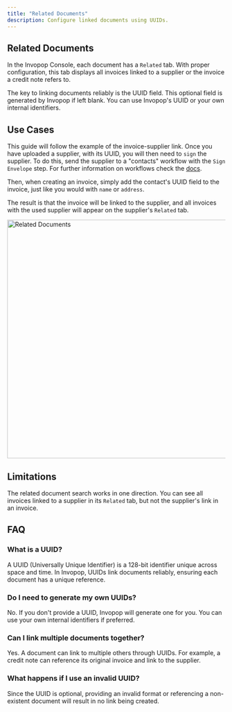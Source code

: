 ```yaml
---
title: "Related Documents"
description: Configure linked documents using UUIDs.
---
```


## Related Documents

In the Invopop Console, each document has a `Related` tab. With proper configuration, this tab displays all invoices linked to a supplier or the invoice a credit note refers to.

The key to linking documents reliably is the UUID field. This optional field is generated by Invopop if left blank. You can use Invopop's UUID or your own internal identifiers.

## Use Cases

This guide will follow the example of the invoice-supplier link. Once you have uploaded a supplier, with its UUID, you will then need to `sign` the supplier. To do this, send the supplier to a "contacts" workflow with the `Sign Envelope` step. For further information on workflows check the [docs]("guides/worflows").

Then, when creating an invoice, simply add the contact's UUID field to the invoice, just like you would with `name` or `address`.

The result is that the invoice will be linked to the supplier, and all invoices with the used supplier will appear on the supplier's `Related` tab.

<Frame>
  <img
    alt="Related Documents"
    src="/guides/images/related-docs.png"
    width="550px"
  />
</Frame>

## Limitations

The related document search works in one direction. You can see all invoices linked to a supplier in its `Related` tab, but not the supplier's link in an invoice.

## FAQ

### What is a UUID?
A UUID (Universally Unique Identifier) is a 128-bit identifier unique across space and time. In Invopop, UUIDs link documents reliably, ensuring each document has a unique reference.

### Do I need to generate my own UUIDs?
No. If you don't provide a UUID, Invopop will generate one for you. You can use your own internal identifiers if preferred.

### Can I link multiple documents together?
Yes. A document can link to multiple others through UUIDs. For example, a credit note can reference its original invoice and link to the supplier.

### What happens if I use an invalid UUID?
Since the UUID is optional, providing an invalid format or referencing a non-existent document will result in no link being created.
